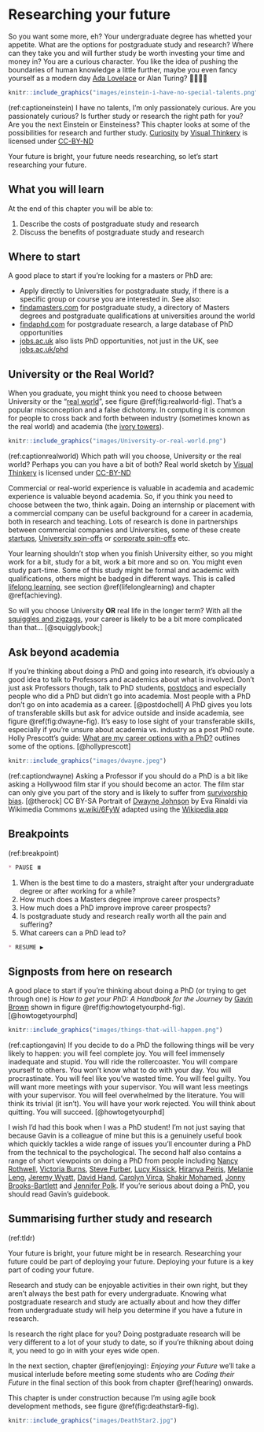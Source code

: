 # Researching your future {#researching}

So you want some more, eh? Your undergraduate degree has whetted your appetite. What are the options for postgraduate study and research? Where can they take you and will further study be worth investing your time and money in? You are a curious character. You like the idea of pushing the boundaries of human knowledge a little further, maybe you even fancy yourself as a modern day [Ada Lovelace](https://en.wikipedia.org/wiki/Ada_Lovelace) or Alan Turing? 👩‍🔬👨‍🔬

```r
knitr::include_graphics("images/einstein-i-have-no-special-talents.png")
```

(ref:captioneinstein) I have no talents, I'm only passionately curious. Are you passionately curious? Is further study or research the right path for you? Are you the next Einstein or Einsteiness? This chapter looks at some of the possibilities for research and further study. [Curiosity](https://bryanmmathers.com/curiosity/) by [Visual Thinkery](https://visualthinkery.com/) is licensed under [CC-BY-ND](https://creativecommons.org/licenses/by-nd/4.0/)

Your future is bright, your future needs researching, so let's start researching your future.

## What you will learn {#ilo12}  
At the end of this chapter you will be able to:

1. Describe the costs of postgraduate study and research
1. Discuss the benefits of postgraduate study and research


## Where to start {#finda}  
A good place to start if you're looking for a masters or PhD are:

* Apply directly to Universities for postgraduate study, if there is a specific group or course you are interested in. See also:
* [findamasters.com](https://www.findamasters.com/) for postgraduate study, a directory of Masters degrees and postgraduate qualifications at universities around the world
* [findaphd.com](https://www.findaphd.com/) for postgraduate research, a large database of PhD opportunities
* [jobs.ac.uk](https://www.jobs.ac.uk/) also lists PhD opportunities, not just in the UK, see [jobs.ac.uk/phd](https://www.jobs.ac.uk/phd)

## University or the Real World? {#realworld}
When you graduate, you might think you need to choose between University or the “[real world](https://en.wikipedia.org/wiki/Real_life)”, see figure \@ref(fig:realworld-fig). That's a popular misconception and a false dichotomy. In computing it is common for people to cross back and forth between industry (sometimes known as the real world) and academia (the [ivory towers](https://en.wikipedia.org/wiki/Ivory_tower)).

```r
knitr::include_graphics("images/University-or-real-world.png")
```

(ref:captionrealworld) Which path will you choose, University or the real world? Perhaps you can you have a bit of both? Real world sketch by [Visual Thinkery](https://visualthinkery.com/) is licensed under [CC-BY-ND](https://creativecommons.org/licenses/by-nd/4.0/)

Commercial or real-world experience is valuable in academia and academic experience is valuable beyond academia. So, if you think you need to choose between the two, think again. Doing an internship or placement with a commercial company can be useful background for a career in academia, both in research and teaching. Lots of research is done in partnerships between commercial companies and Universities, some of these create [startups](https://en.wikipedia.org/wiki/Startup_company), [University spin-offs](https://en.wikipedia.org/wiki/University_spin-off) or [corporate spin-offs](https://en.wikipedia.org/wiki/Corporate_spin-off) etc.

Your learning shouldn't stop when you finish University either, so you might work for a bit, study for a bit, work a bit more and so on. You might even study part-time. Some of this study might be formal and academic with qualifications, others might be badged in different ways. This is called [lifelong learning](https://en.wikipedia.org/wiki/Lifelong_learning), see section \@ref(lifelonglearning) and chapter \@ref(achieving).

So will you choose University **OR** real life in the longer term? With all the [squiggles and zigzags](https://www.amazingif.com/listen/), your career is likely to be a bit more complicated than that... [@squigglybook;]


<!--PhD grind
http://pgbovine.net/PhD-memoir.htm-->

## Ask beyond academia {#prof}
If you're thinking about doing a PhD and going into research, it's obviously a good idea to talk to Professors and academics about what is involved. Don't just ask Professors though, talk to PhD students, [postdocs](https://en.wikipedia.org/wiki/Postdoctoral_researcher) and especially people who did a PhD but didn't go into academia. Most people with a PhD don't go on into academia as a career. [@postdochell] A PhD gives you lots of transferable skills but ask for advice outside and inside academia, see figure \@ref(fig:dwayne-fig).  It's easy to lose sight of your transferable skills, especially if you're unsure about academia vs. industry as a post PhD route. Holly Prescott's guide: [What are my career options with a PhD?](https://intranet.birmingham.ac.uk/as/employability/careers/postgraduate/pgr/pgr-career-options) outlines some of the options. [@hollyprescott]

```r
knitr::include_graphics("images/dwayne.jpeg")
```

(ref:captiondwayne) Asking a Professor if you should do a PhD is a bit like asking a Hollywood film star if you should become an actor. The film star can only give you part of the story and is likely to suffer from [survivorship bias](https://en.wikipedia.org/wiki/Survivorship_bias). [@therock] CC BY-SA Portrait of [Dwayne Johnson](https://en.wikipedia.org/wiki/Dwayne_Johnson) by Eva Rinaldi via Wikimedia Commons [w.wiki/6FyW](https://w.wiki/6FyW) adapted using the [Wikipedia app](https://apps.apple.com/us/app/wikipedia/id324715238)



<!--survivorship bias needs illustrating see https://github.com/dullhunk/cdyf/issues/218 -->


## Breakpoints {#rbreakpoints}

(ref:breakpoint)

```md
* PAUSE ⏸️
```

1. When is the best time to do a masters, straight after your undergraduate degree or after working for a while?
1. How much does a Masters degree improve career prospects?
1. How much does a PhD improve improve career prospects?
1. Is postgraduate study and research really worth all the pain and suffering?
1. What careers can a PhD lead to?

```md
* RESUME ▶️
```

## Signposts from here on research {#rsignposts}

A good place to start if you're thinking about doing a PhD (or trying to get through one) is *How to get your PhD: A Handbook for the Journey* by [Gavin Brown](https://twitter.com/profgavinbrown) shown in figure \@ref(fig:howtogetyourphd-fig). [@howtogetyourphd]


```r
knitr::include_graphics("images/things-that-will-happen.png")
```
(ref:captiongavin) If you decide to do a PhD the following things will be very likely to happen: you will feel complete joy. You will feel immensely inadequate and stupid. You will ride the rollercoaster. You will compare yourself to others. You won't know what to do with your day. You will procrastinate. You will feel like you've wasted time. You will feel guilty. You will want more meetings with your supervisor. You will want less meetings with your supervisor. You will feel overwhelmed by the literature. You will think its trivial (it isn't). You will have your work rejected. You will think about quitting. You will succeed. [@howtogetyourphd]

<!--https://twitter.com/profgavinbrown/status/1525098175710863360-->


I wish I'd had this book when I was a PhD student! I'm not just saying that because Gavin is a colleague of mine but this is a genuinely useful book which quickly tackles a wide range of issues you'll encounter during a PhD from the technical to the psychological. The second half also contains a range of short viewpoints on doing a PhD from people including [Nancy Rothwell](https://en.wikipedia.org/wiki/Nancy_Rothwell), [Victoria Burns](https://twitter.com/drvikkiburns), [Steve Furber](https://en.wikipedia.org/wiki/Steve_Furber), [Lucy Kissick](https://www.lucykissick.co.uk/), [Hiranya Peiris](https://en.wikipedia.org/wiki/Hiranya_Peiris), [Melanie Leng](https://en.wikipedia.org/wiki/Melanie_Leng), [Jeremy Wyatt](https://www.cs.bham.ac.uk/~jlw/), [David Hand](https://en.wikipedia.org/wiki/David_Hand_(statistician)), [Carolyn Virca](https://www.linkedin.com/in/carolyn-virca-3446b558/), [Shakir Mohamed](https://shakirm.com/), [Jonny Brooks-Bartlett](https://medium.com/@jonnybrooks04) and [Jennifer Polk](https://fromphdtolife.com/). If you're serious about doing a PhD, you should read Gavin's guidebook.


<!--https://twitter.com/dullhunk/status/1382625965398921216-->
## Summarising further study and research {#tldr12}
(ref:tldr)

Your future is bright, your future might be in research. Researching your future could be part of deploying your future. Deploying your future is a key part of coding your future. 

Research and study can be enjoyable activities in their own right, but they aren't always the best path for every undergraduate. Knowing what postgraduate research and study are actually about and how they differ from undergraduate study will help you determine if you have a future in research.

Is research the right place for you? Doing postgraduate research will be very different to a lot of your study to date, so if you're thikning about doing it, you need to go in with your eyes wide open. 

In the next section, chapter \@ref(enjoying): *Enjoying your Future* we'll take a musical interlude before meeting some students who are *Coding their Future* in the final section of this book from chapter \@ref(hearing) onwards. 

This chapter is under construction because I'm using agile book development methods, see figure \@ref(fig:deathstar9-fig).

```r
knitr::include_graphics("images/DeathStar2.jpg")
```
